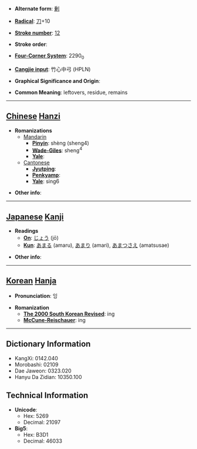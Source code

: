 * '''Alternate form''': [[剰]]

* '''[[Wiktionary:Chinese radical index| Radical]]''': [[Wiktionary:Chinese radical index 刀|刀]]+10

* '''[[Wiktionary:Chinese total strokes index|Stroke number]]''': [[Wiktionary:Chinese total strokes index 12|12]]

* '''Stroke order''': 

* '''[[Wiktionary:Chinese four corner index|Four-Corner System]]''': 2290<sub>0</sub>

* '''[[Wiktionary:Chinese Cangjie index|Cangjie input]]''': 竹心中弓 (HPLN)

* '''Graphical Significance and Origin''': 

* '''Common Meaning''': leftovers, residue, remains

----

== [[Chinese]] [[Hanzi]] ==

* '''Romanizations'''
** [[Mandarin]]
*** '''[[Pinyin]]''': shèng (sheng4)
*** '''[[Wade-Giles]]''': sheng<sup>4</sup>
*** '''[[Yale]]''': 
**[[Cantonese]]
***'''[[Jyutping]]''':
***'''[[Penkyamp]]''': 
***'''[[Yale]]''': sing6

* '''Other info''': 

----

== [[Japanese]] [[Kanji]] ==

* '''Readings'''
** '''[[On]]''': [[じょう]] (jō)
** '''[[Kun]]''': [[あまる]] (amaru), [[あまり]] (amari), [[あまつさえ]] (amatsusae)

* '''Other info''':  

----

== [[Korean]] [[Hanja]] ==

* '''Pronunciation''': 잉

* '''Romanization'''
** '''[[The 2000 South Korean Revised Romanization|The 2000 South Korean Revised]]''': ing
** '''[[McCune-Reischauer]]''': ing

----

== Dictionary Information ==

* KangXi: 0142.040
* Morobashi: 02109
* Dae Jaweon: 0323.020
* Hanyu Da Zidian: 10350.100

== Technical Information ==

* '''Unicode''':
** Hex: 5269
** Decimal: 21097
* '''Big5''':
** Hex: B3D1
** Decimal: 46033